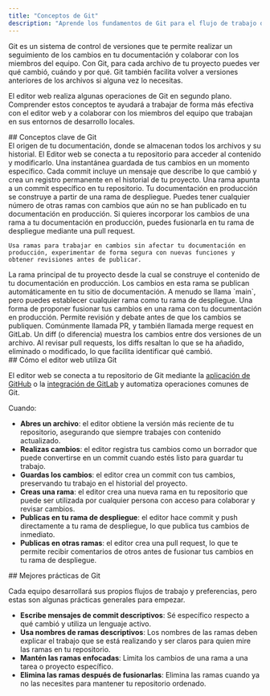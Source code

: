 ```yaml
---
title: "Conceptos de Git"
description: "Aprende los fundamentos de Git para el flujo de trabajo de docs-as-code"
---
```


Git es un sistema de control de versiones que te permite realizar un seguimiento de los cambios en tu documentación y colaborar con los miembros del equipo. Con Git, para cada archivo de tu proyecto puedes ver qué cambió, cuándo y por qué. Git también facilita volver a versiones anteriores de los archivos si alguna vez lo necesitas.

El editor web realiza algunas operaciones de Git en segundo plano. Comprender estos conceptos te ayudará a trabajar de forma más efectiva con el editor web y a colaborar con los miembros del equipo que trabajan en sus entornos de desarrollo locales.

<div id="core-git-concepts">
  ## Conceptos clave de Git
</div>

<AccordionGroup>
  <Accordion title="Repository">
    El origen de tu documentación, donde se almacenan todos los archivos y su historial. El Editor web se conecta a tu repositorio para acceder al contenido y modificarlo.
  </Accordion>

  <Accordion title="Commit">
    Una instantánea guardada de tus cambios en un momento específico. Cada commit incluye un mensaje que describe lo que cambió y crea un registro permanente en el historial de tu proyecto.
  </Accordion>

  <Accordion title="Branch">
    Una rama apunta a un commit específico en tu repositorio. Tu documentación en producción se construye a partir de una rama de despliegue. Puedes tener cualquier número de otras ramas con cambios que aún no se han publicado en tu documentación en producción. Si quieres incorporar los cambios de una rama a tu documentación en producción, puedes fusionarla en tu rama de despliegue mediante una pull request.

    Usa ramas para trabajar en cambios sin afectar tu documentación en producción, experimentar de forma segura con nuevas funciones y obtener revisiones antes de publicar.
  </Accordion>

  <Accordion title="Deployment branch">
    La rama principal de tu proyecto desde la cual se construye el contenido de tu documentación en producción. Los cambios en esta rama se publican automáticamente en tu sitio de documentación. A menudo se llama `main`, pero puedes establecer cualquier rama como tu rama de despliegue.
  </Accordion>

  <Accordion title="Pull request">
    Una forma de proponer fusionar tus cambios en una rama con tu documentación en producción. Permite revisión y debate antes de que los cambios se publiquen. Comúnmente llamada PR, y también llamada merge request en GitLab.
  </Accordion>

  <Accordion title="Diff">
    Un diff (o diferencia) muestra los cambios entre dos versiones de un archivo. Al revisar pull requests, los diffs resaltan lo que se ha añadido, eliminado o modificado, lo que facilita identificar qué cambió.
  </Accordion>
</AccordionGroup>

<div id="how-the-web-editor-uses-git">
  ## Cómo el editor web utiliza Git
</div>

El editor web se conecta a tu repositorio de Git mediante la [aplicación de GitHub](/es/settings/github) o la [integración de GitLab](/es/settings/gitlab) y automatiza operaciones comunes de Git.

Cuando:

* **Abres un archivo**: el editor obtiene la versión más reciente de tu repositorio, asegurando que siempre trabajes con contenido actualizado.
* **Realizas cambios**: el editor registra tus cambios como un borrador que puede convertirse en un commit cuando estés listo para guardar tu trabajo.
* **Guardas los cambios**: el editor crea un commit con tus cambios, preservando tu trabajo en el historial del proyecto.
* **Creas una rama**: el editor crea una nueva rama en tu repositorio que puede ser utilizada por cualquier persona con acceso para colaborar y revisar cambios.
* **Publicas en tu rama de despliegue**: el editor hace commit y push directamente a tu rama de despliegue, lo que publica tus cambios de inmediato.
* **Publicas en otras ramas**: el editor crea una pull request, lo que te permite recibir comentarios de otros antes de fusionar tus cambios en tu rama de despliegue.

<div id="git-best-practices">
  ## Mejores prácticas de Git
</div>

Cada equipo desarrollará sus propios flujos de trabajo y preferencias, pero estas son algunas prácticas generales para empezar.

* **Escribe mensajes de commit descriptivos**: Sé específico respecto a qué cambió y utiliza un lenguaje activo.
* **Usa nombres de ramas descriptivos**: Los nombres de las ramas deben explicar el trabajo que se está realizando y ser claros para quien mire las ramas en tu repositorio.
* **Mantén las ramas enfocadas**: Limita los cambios de una rama a una tarea o proyecto específico.
* **Elimina las ramas después de fusionarlas**: Elimina las ramas cuando ya no las necesites para mantener tu repositorio ordenado.